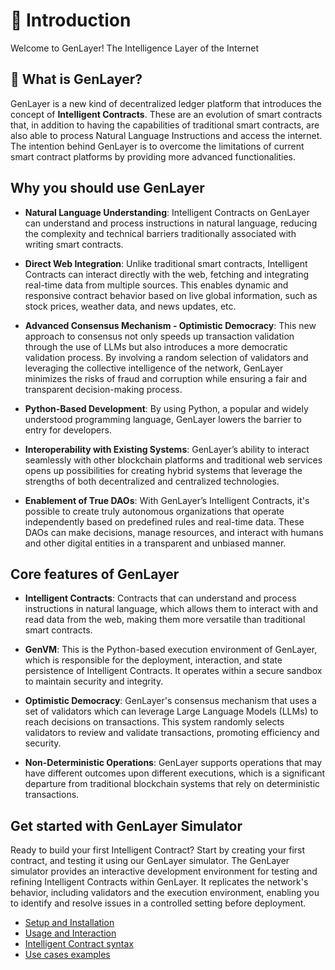# 🚀 Introduction
Welcome to GenLayer!
The Intelligence Layer of the Internet

## 🔎 What is GenLayer?

GenLayer is a new kind of decentralized ledger platform that introduces the concept of **Intelligent Contracts**. These are an evolution of smart contracts that, in addition to having the capabilities of traditional smart contracts, are also able to process Natural Language Instructions and access the internet. The intention behind GenLayer is to overcome the limitations of current smart contract platforms by providing more advanced functionalities.

## Why you should use GenLayer

- **Natural Language Understanding**: Intelligent Contracts on GenLayer can understand and process instructions in natural language, reducing the complexity and technical barriers traditionally associated with writing smart contracts. 
  
- **Direct Web Integration**: Unlike traditional smart contracts, Intelligent Contracts can interact directly with the web, fetching and integrating real-time data from multiple sources. This enables dynamic and responsive contract behavior based on live global information, such as stock prices, weather data, and news updates, etc.

- **Advanced Consensus Mechanism - Optimistic Democracy**: This new approach to consensus not only speeds up transaction validation through the use of LLMs but also introduces a more democratic validation process. By involving a random selection of validators and leveraging the collective intelligence of the network, GenLayer minimizes the risks of fraud and corruption while ensuring a fair and transparent decision-making process.

- **Python-Based Development**: By using Python, a popular and widely understood programming language, GenLayer lowers the barrier to entry for developers.

- **Interoperability with Existing Systems**: GenLayer’s ability to interact seamlessly with other blockchain platforms and traditional web services opens up possibilities for creating hybrid systems that leverage the strengths of both decentralized and centralized technologies.

- **Enablement of True DAOs**: With GenLayer’s Intelligent Contracts, it's possible to create truly autonomous organizations that operate independently based on predefined rules and real-time data. These DAOs can make decisions, manage resources, and interact with humans and other digital entities in a transparent and unbiased manner.

## Core features of GenLayer

- **Intelligent Contracts**: Contracts that can understand and process instructions in natural language, which allows them to interact with and read data from the web, making them more versatile than traditional smart contracts.

- **GenVM**: This is the Python-based execution environment of GenLayer, which is responsible for the deployment, interaction, and state persistence of Intelligent Contracts. It operates within a secure sandbox to maintain security and integrity.

- **Optimistic Democracy**: GenLayer's consensus mechanism that uses a set of validators which can leverage Large Language Models (LLMs) to reach decisions on transactions. This system randomly selects validators to review and validate transactions, promoting efficiency and security.

- **Non-Deterministic Operations**: GenLayer supports operations that may have different outcomes upon different executions, which is a significant departure from traditional blockchain systems that rely on deterministic transactions.


## Get started with GenLayer Simulator
Ready to build your first Intelligent Contract? Start by creating your first contract, and testing it using our GenLayer simulator. The GenLayer simulator provides an interactive development environment for testing and refining Intelligent Contracts within GenLayer. It replicates the network's behavior, including validators and the execution environment, enabling you to identify and resolve issues in a controlled setting before deployment.

- [Setup and Installation](/)
- [Usage and Interaction](/)
- [Intelligent Contract syntax](/)
- [Use cases examples](/)
